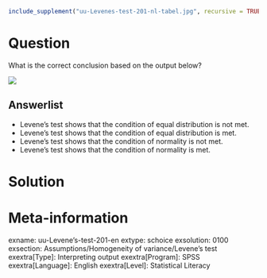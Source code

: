 ```r
include_supplement("uu-Levenes-test-201-nl-tabel.jpg", recursive = TRUE)
```

Question
========
What is the correct conclusion based on the output below? 

![](uu-Levenes-test-201-nl-tabel.jpg)

Answerlist
----------
* Levene's test shows that the condition of equal distribution is not met.
* Levene's test shows that the condition of equal distribution is met.
* Levene's test shows that the condition of normality is not met.
* Levene's test shows that the condition of normality is met.


Solution
========

Meta-information
================
exname: uu-Levene's-test-201-en
extype: schoice
exsolution: 0100
exsection: Assumptions/Homogeneity of variance/Levene's test
exextra[Type]: Interpreting output
exextra[Program]: SPSS
exextra[Language]: English
exextra[Level]: Statistical Literacy
